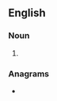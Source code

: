 ==English==

===Noun===
{{head|en|noun plural form}}

# {{plural of|komatik|lang=en}}

===Anagrams===
* {{anagrams|en|a=aikkmost|kamotiks}}